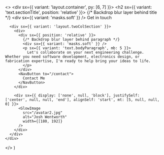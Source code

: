 

  <>
    <div sx={{ variant: 'layout.container', py: [6, 7] }}>
      <h2 sx={{ variant: 'text.sectionTitle', position: 'relative' }}>
        {/* Backdrop blur layer behind title */}
        <div sx={{ variant: 'masks.soft' }} />
        Get in touch
      </h2>

      <div sx={{ variant: 'layout.twoColSection' }}>
        <div>
          <div sx={{ position: 'relative' }}>
            {/* Backdrop blur layer behind paragraph */}
            <div sx={{ variant: 'masks.soft' }} />
            <p sx={{ variant: 'text.bodyParagraph', mb: 5 }}>
              Let's collaborate on your next engineering challenge. Whether you need software development, electronics design, or fabrication expertise, I'm ready to help bring your ideas to life.
            </p>
          </div>
          <NavButton to="/contact">
            Contact Me
          </NavButton>
        </div>

        <div sx={{ display: ['none', null, 'block'], justifySelf: ['center', null, null, 'end'], alignSelf: 'start', mt: [5, null, null, 0] }}>
          <GlowImage
            src="/avatar2.jpg"
            alt="Josh Wentworth"
            width={[180, 192]}
          />
        </div>
      </div>
    </div>

  </>
)
